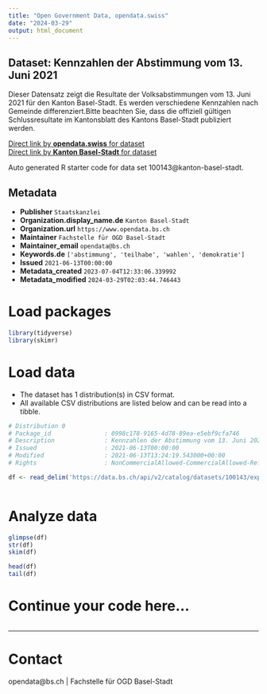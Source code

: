 ```yaml
---
title: "Open Government Data, opendata.swiss"
date: "2024-03-29"
output: html_document
---
```


## Dataset: Kennzahlen der Abstimmung vom 13. Juni 2021

Dieser Datensatz zeigt die Resultate der Volksabstimmungen vom 13. Juni 2021 für den Kanton Basel-Stadt. Es werden verschiedene Kennzahlen nach Gemeinde differenziert.Bitte beachten Sie, dass die offiziell gültigen Schlussresultate im Kantonsblatt des Kantons Basel-Stadt publiziert werden.

[Direct link by **opendata.swiss** for dataset](https://opendata.swiss/de/dataset/kennzahlen-der-abstimmung-vom-13-juni-2021)<br>
[Direct link by **Kanton Basel-Stadt** for dataset](https://data.bs.ch/explore/dataset/100143/)

Auto generated R starter code for data set 100143@kanton-basel-stadt.

## Metadata

- **Publisher** `Staatskanzlei`
- **Organization.display_name.de** `Kanton Basel-Stadt`
- **Organization.url** `https://www.opendata.bs.ch`
- **Maintainer** `Fachstelle für OGD Basel-Stadt`
- **Maintainer_email** `opendata@bs.ch`
- **Keywords.de** `['abstimmung', 'teilhabe', 'wahlen', 'demokratie']`
- **Issued** `2021-06-13T00:00:00`
- **Metadata_created** `2023-07-04T12:33:06.339992`
- **Metadata_modified** `2024-03-29T02:03:44.746443`


# Load packages

```r

library(tidyverse)
library(skimr)

```

# Load data

-   The dataset has 1 distribution(s) in CSV format.
-   All available CSV distributions are listed below and can be read into a tibble.

```r

# Distribution 0
# Package_id               : 0998c178-9165-4d78-89ea-e5ebf9cfa746
# Description              : Kennzahlen der Abstimmung vom 13. Juni 2021 (csv)
# Issued                   : 2021-06-13T00:00:00
# Modified                 : 2021-06-13T13:24:19.543000+00:00
# Rights                   : NonCommercialAllowed-CommercialAllowed-ReferenceRequired

df <- read_delim('https://data.bs.ch/api/v2/catalog/datasets/100143/exports/csv')



```

# Analyze data

```r

glimpse(df)
str(df)
skim(df)

head(df)
tail(df)

```

# Continue your code here...

```r

```

------------------------------------------------------------------------

# Contact

opendata@bs.ch | Fachstelle für OGD Basel-Stadt

